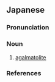 ==Japanese==
{{ja-kanjitab|ろう|せき|yomi=o}}

===Pronunciation===
{{ja-pron|yomi=o|ろうせき|acc=4|acc2=3|acc3=0|acc_ref=DJR|acc2_ref=DJR|acc3_ref=DJR}}

===Noun===
{{ja-noun|ろうせき|hhira=らふせき}}

# {{lb|ja|mineralogy|sort=ろうせき}} [[agalmatolite]]

===References===
<references/>